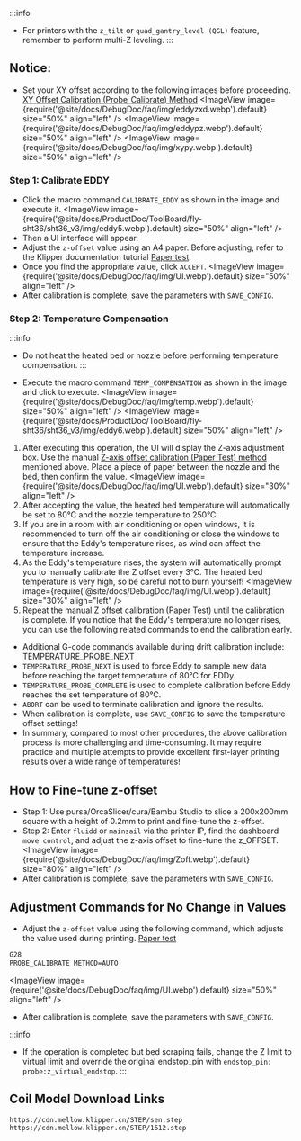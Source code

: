 :::info
* For printers with the `z_tilt` or `quad_gantry_level (QGL)` feature, remember to perform multi-Z leveling.
:::

## Notice:
* Set your XY offset according to the following images before proceeding. [XY Offset Calibration (Probe_Calibrate) Method](https://www.klipper3d.org/Probe_Calibrate)
<ImageView image={require('@site/docs/DebugDoc/faq/img/eddyzxd.webp').default} size="50%" align="left" />
<ImageView image={require('@site/docs/DebugDoc/faq/img/eddypz.webp').default} size="50%" align="left" />
<ImageView image={require('@site/docs/DebugDoc/faq/img/xypy.webp').default} size="50%" align="left" />

### Step 1: Calibrate EDDY
* Click the macro command `CALIBRATE_EDDY` as shown in the image and execute it.
<ImageView image={require('@site/docs/ProductDoc/ToolBoard/fly-sht36/sht36_v3/img/eddy5.webp').default} size="50%" align="left" />
* Then a UI interface will appear.
* Adjust the `z-offset` value using an A4 paper. Before adjusting, refer to the Klipper documentation tutorial [Paper test](https://www.klipper3d.org/Bed_Level.html#the-paper-test).
* Once you find the appropriate value, click `ACCEPT`.
<ImageView image={require('@site/docs/DebugDoc/faq/img/UI.webp').default} size="50%" align="left" />
* After calibration is complete, save the parameters with `SAVE_CONFIG`.

### Step 2: Temperature Compensation
:::info
* Do not heat the heated bed or nozzle before performing temperature compensation.
:::

* Execute the macro command `TEMP_COMPENSATION` as shown in the image and click to execute.
<ImageView image={require('@site/docs/DebugDoc/faq/img/temp.webp').default} size="50%" align="left" />
<ImageView image={require('@site/docs/ProductDoc/ToolBoard/fly-sht36/sht36_v3/img/eddy6.webp').default} size="50%" align="left" />

1. After executing this operation, the UI will display the Z-axis adjustment box. Use the manual [Z-axis offset calibration (Paper Test) method](https://www.klipper3d.org/Bed_Level.html#the-paper-test) mentioned above. Place a piece of paper between the nozzle and the bed, then confirm the value.
<ImageView image={require('@site/docs/DebugDoc/faq/img/UI.webp').default} size="30%" align="left" />
2. After accepting the value, the heated bed temperature will automatically be set to 80°C and the nozzle temperature to 250°C.
3. If you are in a room with air conditioning or open windows, it is recommended to turn off the air conditioning or close the windows to ensure that the Eddy's temperature rises, as wind can affect the temperature increase.
4. As the Eddy's temperature rises, the system will automatically prompt you to manually calibrate the Z offset every 3°C. The heated bed temperature is very high, so be careful not to burn yourself!
<ImageView image={require('@site/docs/DebugDoc/faq/img/UI.webp').default} size="30%" align="left" />
5. Repeat the manual Z offset calibration (Paper Test) until the calibration is complete. If you notice that the Eddy's temperature no longer rises, you can use the following related commands to end the calibration early.

* Additional G-code commands available during drift calibration include: TEMPERATURE_PROBE_NEXT
* `TEMPERATURE_PROBE_NEXT` is used to force Eddy to sample new data before reaching the target temperature of 80°C for EDDy.
* `TEMPERATURE_PROBE_COMPLETE` is used to complete calibration before Eddy reaches the set temperature of 80°C.
* `ABORT` can be used to terminate calibration and ignore the results.
* When calibration is complete, use `SAVE_CONFIG` to save the temperature offset settings!
* In summary, compared to most other procedures, the above calibration process is more challenging and time-consuming. It may require practice and multiple attempts to provide excellent first-layer printing results over a wide range of temperatures!

## How to Fine-tune z-offset
* Step 1: Use pursa/OrcaSlicer/cura/Bambu Studio to slice a 200x200mm square with a height of 0.2mm to print and fine-tune the z-offset.
* Step 2: Enter `fluidd` or `mainsail` via the printer IP, find the dashboard `move control`, and adjust the z-axis offset to fine-tune the z_OFFSET.
<ImageView image={require('@site/docs/DebugDoc/faq/img/Zoff.webp').default} size="80%" align="left" />
* After calibration is complete, save the parameters with `SAVE_CONFIG`.

## Adjustment Commands for No Change in Values
* Adjust the `z-offset` value using the following command, which adjusts the value used during printing. [Paper test](https://www.klipper3d.org/Bed_Level.html#the-paper-test)
```bash
G28
PROBE_CALIBRATE METHOD=AUTO  
```
<ImageView image={require('@site/docs/DebugDoc/faq/img/UI.webp').default} size="50%" align="left" />
* After calibration is complete, save the parameters with `SAVE_CONFIG`.

:::info
* If the operation is completed but bed scraping fails, change the Z limit to virtual limit and override the original endstop_pin with `endstop_pin: probe:z_virtual_endstop`.
:::

## Coil Model Download Links

```bash
https://cdn.mellow.klipper.cn/STEP/sen.step
https://cdn.mellow.klipper.cn/STEP/1612.step
```
